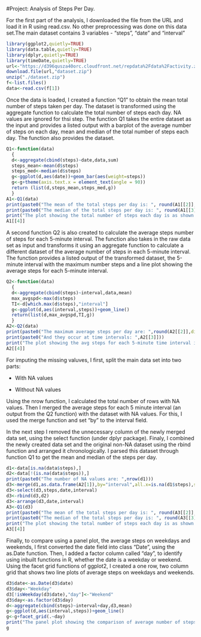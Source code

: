 #Project: Analysis of Steps Per Day.

For the first part of the analysis, I downloaded the file from the URL and load it in R using read.csv. No other preprocessing was done on this data set.The main dataset contains 3 variables - "steps", "date" and "interval"

```r
library(ggplot2,quietly=TRUE)
library(data.table,quietly=TRUE)
library(dplyr,quietly=TRUE)
library(timeDate,quietly=TRUE)
url<-"https://d396qusza40orc.cloudfront.net/repdata%2Fdata%2Factivity.zip"
download.file(url,"dataset.zip")
unzip("./dataset.zip")
f<-list.files()
data<-read.csv(f[1])
```

Once the data is loaded, I created a function "Q1" to obtain the mean total number of steps taken per day. The dataset is transformed using the aggregate function to calculate the total number of steps each day. NA values are ignored for thsi step. The function Q1 takes the entire dataset as the input and provides a listed output with a barplot of the average number of steps on each day, mean and median of the total number of steps each day. The function also provides the dataset.

```r
Q1<-function(data)
  {
  d<-aggregate(cbind(steps)~date,data,sum)
  steps_mean<-mean(d$steps)
  steps_med<-median(d$steps)
  g<-ggplot(d,aes(date))+geom_bar(aes(weight=steps))
  g<-g+theme(axis.text.x = element_text(angle = 90))
  return (list(d,steps_mean,steps_med,g))
  }
A1<-Q1(data)
print(paste0("The mean of the total steps per day is: ", round(A1[[2]],digits=2)))
print(paste0("The median of the total steps per day is: ", round(A1[[3]],digits=2)))
print("The plot showing the total number of steps each day is as shown:")
A1[[4]]
```

A second function Q2 is also created to calculate the average steps number of steps for each 5-minute interval. The function also takes in the raw data set as input and transforms it using an aggregate function to calculate a different dataset of the average number of steps in each 5-minute interval. The function provides a listed output of the transformed dataset, the 5-minute interval with the maximum number steps and a line plot showing the average steps for each 5-minute interval.

```r
Q2<-function(data)
  {
  d<-aggregate(cbind(steps)~interval,data,mean)
  max_avgspd<-max(d$steps)
  TI<-d[which.max(d$steps),"interval"]
  g<-ggplot(d,aes(interval,steps))+geom_line()
  return(list(d,max_avgspd,TI,g))
  }
A2<-Q2(data)
print(paste0("The maximum average steps per day are: ",round(A2[[2]],digits=2)))
print(paste0("And they occur at time intervals: ",A2[[3]]))
print("The plot showing the avg steps for each 5-minute time interval is as shown:")
A2[[4]]
```

For imputing the missing valuves, I first, split the main data set into two parts:

- With NA values

- Without NA values

Using the nrow function, I calculated the total number of rows with NA values. Then I merged the average steps for each 5 minute interval (an output from the Q2 function) with the dataset with NA values. For this, I used the merge function and set "by" to the interval field. 

In the next step I removed the unnecessary column of the newly merged data set, using the select function (under dplyr package). Finaly, I combined the newly created data set and the original non-NA dataset using the rbind function and arranged it chronologically. I parsed this dataset through function Q1 to get the mean and median of the steps per day.


```r
d1<-data[is.na(data$steps),]
d2<-data[!(is.na(data$steps)),]
print(paste0("The number of NA values are: ",nrow(d1)))
d3<-merge(d1,as.data.frame(A2[1]),by="interval",all.x=is.na(d1$steps),suffixes=c(".x",""))
d3<-select(d3,steps,date,interval)
d3<-rbind(d3,d2)
d3<-arrange(d3,date,interval)
A3<-Q1(d3)
print(paste0("The mean of the total steps per day is: ", round(A3[[2]],digits=2)))
print(paste0("The median of the total steps per day is: ", round(A3[[3]],digits=2)))
print("The plot showing the total number of steps each day is as shown:")
A3[[4]]
```

Finally, to compare using a panel plot, the average steps on weekdays and weekends, I first converted the date field into class "Date", using the as.Date function. Then, I added a factor column called "day", to identify using inbuilt functions in R, whether the date is a weekday or weekend. Using the facet grid functions of ggplot2, I created a one row, two column grid that shows two line plots of average steps on weekdays and weekends.

```r
d3$date<-as.Date(d3$date)
d3$day<-"Weekday"
d3[!isWeekday(d3$date),"day"]<-"Weekend"
d3$day<-as.factor(d3$day)
d<-aggregate(cbind(steps)~interval+day,d3,mean)
g<-ggplot(d,aes(interval,steps))+geom_line()
g<-g+facet_grid(.~day)
print("The panel plot showing the comparison of average number of steps on weekdays and weekends is as shown:")
g
```

